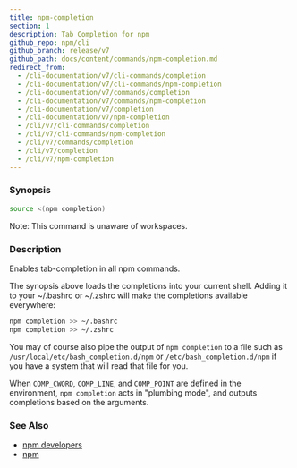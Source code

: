 ```yaml
---
title: npm-completion
section: 1
description: Tab Completion for npm
github_repo: npm/cli
github_branch: release/v7
github_path: docs/content/commands/npm-completion.md
redirect_from:
  - /cli-documentation/v7/cli-commands/completion
  - /cli-documentation/v7/cli-commands/npm-completion
  - /cli-documentation/v7/commands/completion
  - /cli-documentation/v7/commands/npm-completion
  - /cli-documentation/v7/completion
  - /cli-documentation/v7/npm-completion
  - /cli/v7/cli-commands/completion
  - /cli/v7/cli-commands/npm-completion
  - /cli/v7/commands/completion
  - /cli/v7/completion
  - /cli/v7/npm-completion
---
```


### Synopsis

```bash
source <(npm completion)
```

Note: This command is unaware of workspaces.

### Description

Enables tab-completion in all npm commands.

The synopsis above loads the completions into your current shell. Adding it to your ~/.bashrc or ~/.zshrc will make the completions available everywhere:

```bash
npm completion >> ~/.bashrc
npm completion >> ~/.zshrc
```

You may of course also pipe the output of `npm completion` to a file such as `/usr/local/etc/bash_completion.d/npm` or `/etc/bash_completion.d/npm` if you have a system that will read that file for you.

When `COMP_CWORD`, `COMP_LINE`, and `COMP_POINT` are defined in the environment, `npm completion` acts in "plumbing mode", and outputs completions based on the arguments.

### See Also

- [npm developers](/cli/v7/using-npm/developers)
- [npm](/cli/v7/commands/npm)
